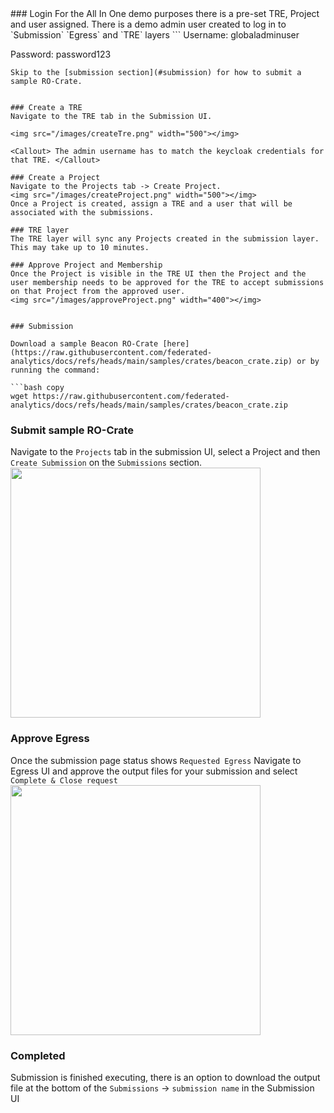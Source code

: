 
<Steps>
### Login
For the All In One demo purposes there is a pre-set TRE, Project and user assigned.
There is a demo admin user created to log in to `Submission` `Egress` and `TRE` layers
```
Username: globaladminuser

Password: password123
```
Skip to the [submission section](#submission) for how to submit a sample RO-Crate.


### Create a TRE
Navigate to the TRE tab in the Submission UI. 

<img src="/images/createTre.png" width="500"></img>

<Callout> The admin username has to match the keycloak credentials for that TRE. </Callout>

### Create a Project
Navigate to the Projects tab -> Create Project.
<img src="/images/createProject.png" width="500"></img>
Once a Project is created, assign a TRE and a user that will be associated with the submissions.

### TRE layer
The TRE layer will sync any Projects created in the submission layer. This may take up to 10 minutes.

### Approve Project and Membership
Once the Project is visible in the TRE UI then the Project and the user membership needs to be approved for the TRE to accept submissions on that Project from the approved user.
<img src="/images/approveProject.png" width="400"></img>


### Submission
 
Download a sample Beacon RO-Crate [here](https://raw.githubusercontent.com/federated-analytics/docs/refs/heads/main/samples/crates/beacon_crate.zip) or by running the command:

```bash copy
wget https://raw.githubusercontent.com/federated-analytics/docs/refs/heads/main/samples/crates/beacon_crate.zip
```
### Submit sample RO-Crate
Navigate to the `Projects` tab in the submission UI, select a Project and then `Create Submission` on the `Submissions` section.
<img src="/images/submission.png" width="400"></img>

### Approve Egress
Once the submission page status shows `Requested Egress`
Navigate to Egress UI and approve the output files for your submission and select `Complete & Close request`
<img src="/images/egress.png" width="400"></img>

### Completed
Submission is finished executing, there is an option to download the output file at the bottom of the `Submissions` -> `submission name` in the Submission UI
</Steps>








 
